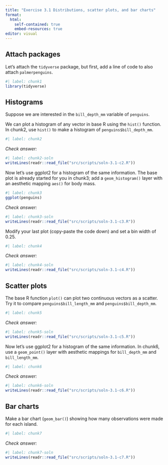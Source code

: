 ```yaml
---
title: "Exercise 3.1 Distributions, scatter plots, and bar charts"
format: 
  html:
    self-contained: true
    embed-resources: true
editor: visual
---
```


## Attach packages

Let's attach the `tidyverse` package, but first, add a line of code to also attach `palmerpenguins`.

```r
#| label: chunk1
library(tidyverse)
```

## Histograms

Suppose we are interested in the `bill_depth_mm` variable of `penguins`.

We can plot a histogram of any vector in base R using the `hist()` function. In chunk2, use `hist()` to make a histogram of `penguins$bill_depth_mm`.

```r
#| label: chunk2

```

*Check answer:*

```r
#| label: chunk2-soln
writeLines(readr::read_file("src/scripts/soln-3.1-c2.R"))
```

Now let's use ggplot2 for a histogram of the same information. The base plot is already started for you in chunk3; add a `geom_histogram()` layer with an aesthetic mapping `aes()` for body mass.

```r
#| label: chunk3
ggplot(penguins)
```

*Check answer:*

```r
#| label: chunk3-soln 
writeLines(readr::read_file("src/scripts/soln-3.1-c3.R"))
```

Modify your last plot (copy-paste the code down) and set a bin width of 0.25.

```r
#| label: chunk4

```

*Check answer:*

```r
#| label: chunk4-soln 
writeLines(readr::read_file("src/scripts/soln-3.1-c4.R"))
```

## Scatter plots

The base R function `plot()` can plot two continuous vectors as a scatter. Try it to compare `penguins$bill_length_mm` and `penguins$bill_depth_mm`.

```r
#| label: chunk5

```

*Check answer:*

```r
#| label: chunk5-soln 
writeLines(readr::read_file("src/scripts/soln-3.1-c5.R"))
```

Now let's use ggplot2 for a histogram of the same information. In chunk6, use a `geom_point()` layer with aesthetic mappings for `bill_depth_mm` and `bill_length_mm`.

```r
#| label: chunk6

```

*Check answer:*

```r
#| label: chunk6-soln 
writeLines(readr::read_file("src/scripts/soln-3.1-c6.R"))
```

## Bar charts

Make a bar chart (`geom_bar()`) showing how many observations were made for each island.

```r
#| label: chunk7
```

*Check answer:*

```r
#| label: chunk7-soln
writeLines(readr::read_file("src/scripts/soln-3.1-c7.R"))
```

